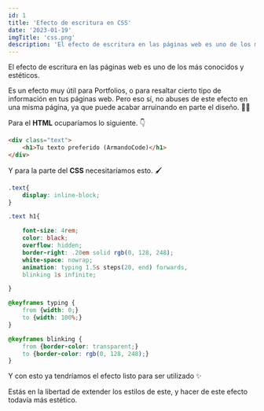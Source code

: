 ```yaml
---
id: 1
title: 'Efecto de escritura en CSS'
date: '2023-01-19'
imgTitle: 'css.png'
description: 'El efecto de escritura en las páginas web es uno de los más conocidos y estéticos. Mira cómo hacerlo.😉'
---
```


El efecto de escritura en las páginas web es uno de los más conocidos y estéticos. 

Es un efecto muy útil para Portfolios, o para resaltar cierto tipo de información en tus páginas web. Pero eso sí, no abuses de este efecto
en una misma página, ya que puede acabar arruinando en parte el diseño. 🙅‍♂️

Para el **HTML** ocuparíamos lo siguiente. 👇

```html
<div class="text">
    <h1>Tu texto preferido (ArmandoCode)</h1>
</div>
```

Y para la parte del **CSS** necesitaríamos esto. 🖌

```css
.text{
    display: inline-block;
}

.text h1{

    font-size: 4rem;
    color: black;
    overflow: hidden;
    border-right: .20em solid rgb(0, 128, 248);
    white-space: nowrap;
    animation: typing 1.5s steps(20, end) forwards, 
    blinking 1s infinite;

}

@keyframes typing {
    from {width: 0;}
    to {width: 100%;}
}

@keyframes blinking {
    from {border-color: transparent;}
    to {border-color: rgb(0, 128, 248);}
}
```

Y con esto ya tendríamos el efecto listo para ser utilizado ✨

Estás en la libertad de extender los estilos de este, y hacer de este efecto todavía más estético.